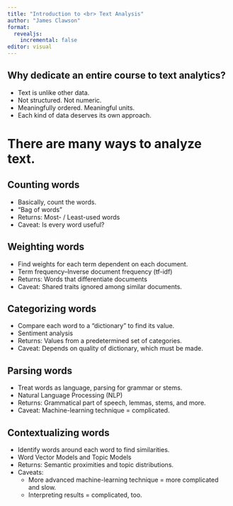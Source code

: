 ```yaml
---
title: "Introduction to <br> Text Analysis"
author: "James Clawson"
format:
  revealjs:
    incremental: false
editor: visual
---
```


## Why dedicate an entire course to text analytics?

-   Text is unlike other data.
-   Not structured. Not numeric.
-   Meaningfully ordered. Meaningful units.
-   Each kind of data deserves its own approach.

# There are many ways to analyze text.

## Counting words

-   Basically, count the words.
-   "Bag of words"
-   Returns: Most- / Least-used words
-   Caveat: Is every word useful?

## Weighting words

-   Find weights for each term dependent on each document.
-   Term frequency--Inverse document frequency (tf-idf)
-   Returns: Words that differentiate documents
-   Caveat: Shared traits ignored among similar documents.

## Categorizing words

-   Compare each word to a "dictionary" to find its value.
-   Sentiment analysis
-   Returns: Values from a predetermined set of categories.
-   Caveat: Depends on quality of dictionary, which must be made.

## Parsing words

-   Treat words as language, parsing for grammar or stems.
-   Natural Language Processing (NLP)
-   Returns: Grammatical part of speech, lemmas, stems, and more.
-   Caveat: Machine-learning technique = complicated.

## Contextualizing words

-   Identify words around each word to find similarities.
-   Word Vector Models and Topic Models
-   Returns: Semantic proximities and topic distributions.
-   Caveats:
    -   More advanced machine-learning technique = more complicated and slow.
    -   Interpreting results = complicated, too.
